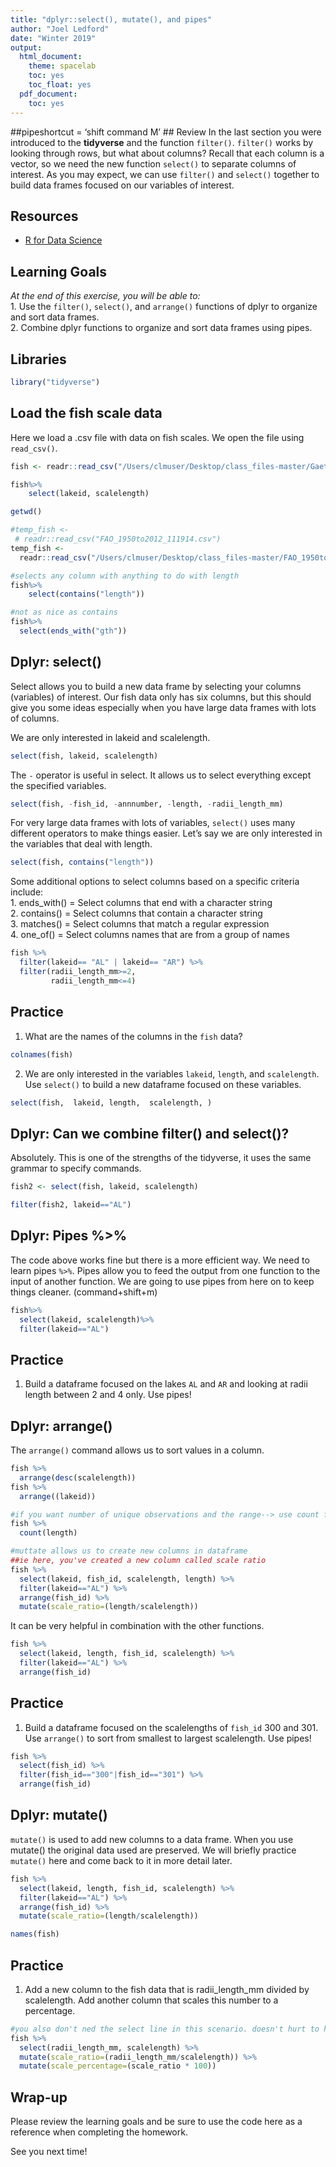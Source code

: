 ```yaml
---
title: "dplyr::select(), mutate(), and pipes"
author: "Joel Ledford"
date: "Winter 2019"
output:
  html_document:
    theme: spacelab
    toc: yes
    toc_float: yes
  pdf_document:
    toc: yes
---
```

##pipeshortcut = 'shift command M'
## Review
In the last section you were introduced to the **tidyverse** and the function `filter()`. `filter()` works by looking through rows, but what about columns? Recall that each column is a vector, so we need the new function `select()` to separate columns of interest. As you may expect, we can use `filter()` and `select()` together to build data frames focused on our variables of interest.

## Resources
- [R for Data Science](https://r4ds.had.co.nz/)

## Learning Goals
*At the end of this exercise, you will be able to:*    
1. Use the `filter()`, `select()`, and `arrange()` functions of dplyr to organize and sort data frames.  
2. Combine dplyr functions to organize and sort data frames using pipes.  

## Libraries
```r

library("tidyverse")
```

## Load the fish scale data
Here we load a .csv file with data on fish scales. We open the file using `read_csv()`. 
```r
fish <- readr::read_csv("/Users/clmuser/Desktop/class_files-master/Gaeta_etal_CLC_data.csv")
```

```r
fish%>%
    select(lakeid, scalelength)
```

```r
getwd()
```
```r
#temp_fish <- 
 # readr::read_csv("FAO_1950to2012_111914.csv")
temp_fish <-
  readr::read_csv("/Users/clmuser/Desktop/class_files-master/FAO_1950to2012_111914.csv")
```
```r
#selects any column with anything to do with length
fish%>%
    select(contains("length"))
```
```r
#not as nice as contains
fish%>%
  select(ends_with("gth"))
```


## Dplyr: select()
Select allows you to build a new data frame by selecting your columns (variables) of interest. Our fish data only has six columns, but this should give you some ideas especially when you have large data frames with lots of columns.  

We are only interested in lakeid and scalelength.
```r
select(fish, lakeid, scalelength)
```

The `-` operator is useful in select. It allows us to select everything except the specified variables.
```r
select(fish, -fish_id, -annnumber, -length, -radii_length_mm)
```

For very large data frames with lots of variables, `select()` uses many different operators to make things easier. Let's say we are only interested in the variables that deal with length.
```r
select(fish, contains("length"))
```

Some additional options to select columns based on a specific criteria include:  
1. ends_with() = Select columns that end with a character string  
2. contains() = Select columns that contain a character string  
3. matches() = Select columns that match a regular expression  
4. one_of() = Select columns names that are from a group of names  
```r
fish %>% 
  filter(lakeid== "AL" | lakeid== "AR") %>% 
  filter(radii_length_mm>=2,
         radii_length_mm<=4)
```

## Practice
1. What are the names of the columns in the `fish` data?
```r
colnames(fish)
```


2. We are only interested in the variables `lakeid`, `length`, and `scalelength`. Use `select()` to build a new dataframe focused on these variables.
```r
select(fish,  lakeid, length,  scalelength, )
```


## Dplyr: Can we combine filter() and select()?
Absolutely. This is one of the strengths of the tidyverse, it uses the same grammar to specify commands.
```r
fish2 <- select(fish, lakeid, scalelength)
```

```r
filter(fish2, lakeid=="AL")
```

## Dplyr: Pipes %>% 
The code above works fine but there is a more efficient way. We need to learn pipes `%>%`. Pipes allow you to feed the output from one function to the input of another function. We are going to use pipes from here on to keep things cleaner. (command+shift+m)
```r
fish%>%
  select(lakeid, scalelength)%>%
  filter(lakeid=="AL")
```

## Practice
1. Build a dataframe focused on the lakes `AL` and `AR` and looking at radii length between 2 and 4 only. Use pipes!


## Dplyr: arrange()
The `arrange()` command allows us to sort values in a column.
```r
fish %>% 
  arrange(desc(scalelength))
fish %>% 
  arrange((lakeid))
```
```r
#if you want number of unique observations and the range--> use count function. ie. how many differnt lakes, how many different lengths
fish %>% 
  count(length)
```
```r
#muttate allows us to create new columns in dataframe
##ie here, you've created a new column called scale ratio
fish %>% 
  select(lakeid, fish_id, scalelength, length) %>% 
  filter(lakeid=="AL") %>% 
  arrange(fish_id) %>% 
  mutate(scale_ratio=(length/scalelength))
```

It can be very helpful in combination with the other functions.
```r
fish %>% 
  select(lakeid, length, fish_id, scalelength) %>% 
  filter(lakeid=="AL") %>% 
  arrange(fish_id)
```

## Practice
1. Build a dataframe focused on the scalelengths of `fish_id` 300 and 301. Use `arrange()` to sort from smallest to largest scalelength. Use pipes!
```r
fish %>% 
  select(fish_id) %>% 
  filter(fish_id=="300"|fish_id=="301") %>% 
  arrange(fish_id)
```


## Dplyr: mutate()
`mutate()` is used to add new columns to a data frame. When you use mutate() the original data used are preserved. We will briefly practice `mutate()` here and come back to it in more detail later.  

```r
fish %>% 
  select(lakeid, length, fish_id, scalelength) %>% 
  filter(lakeid=="AL") %>% 
  arrange(fish_id) %>% 
  mutate(scale_ratio=(length/scalelength))
```

```r
names(fish)
```

## Practice
1. Add a new column to the fish data that is radii_length_mm divided by scalelength. Add another column that scales this number to a percentage.

```r
#you also don't ned the select line in this scenario. doesn't hurt to have though. could also use comma instead running mutiple mutates
fish %>% 
  select(radii_length_mm, scalelength) %>% 
  mutate(scale_ratio=(radii_length_mm/scalelength)) %>% 
  mutate(scale_percentage=(scale_ratio * 100))
```



## Wrap-up
Please review the learning goals and be sure to use the code here as a reference when completing the homework.

See you next time!